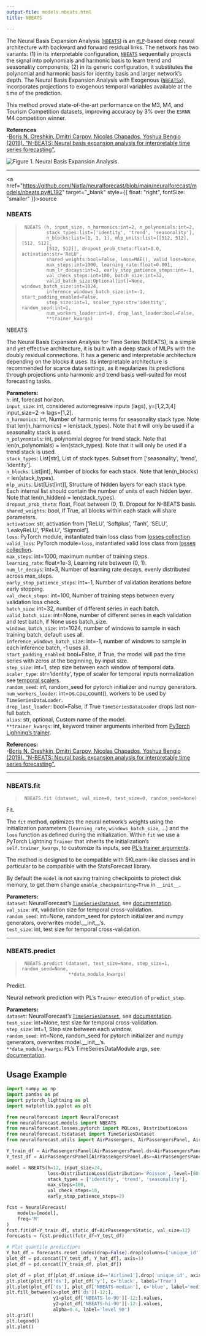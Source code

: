 ```yaml
---
output-file: models.nbeats.html
title: NBEATS

---
```


The Neural Basis Expansion Analysis
([`NBEATS`](https://Nixtla.github.io/neuralforecast/models.nbeats.html#nbeats))
is an
[`MLP`](https://Nixtla.github.io/neuralforecast/models.mlp.html#mlp)-based
deep neural architecture with backward and forward residual links. The
network has two variants: (1) in its interpretable configuration,
[`NBEATS`](https://Nixtla.github.io/neuralforecast/models.nbeats.html#nbeats)
sequentially projects the signal into polynomials and harmonic basis to
learn trend and seasonality components; (2) in its generic
configuration, it substitutes the polynomial and harmonic basis for
identity basis and larger network’s depth. The Neural Basis Expansion
Analysis with Exogenous
([`NBEATSx`](https://Nixtla.github.io/neuralforecast/models.nbeatsx.html#nbeatsx)),
incorporates projections to exogenous temporal variables available at
the time of the prediction.

This method proved state-of-the-art performance on the M3, M4, and
Tourism Competition datasets, improving accuracy by 3% over the `ESRNN`
M4 competition winner.

**References**<br/> -[Boris N. Oreshkin, Dmitri Carpov, Nicolas Chapados,
Yoshua Bengio (2019). “N-BEATS: Neural basis expansion analysis for
interpretable time series
forecasting”.](https://arxiv.org/abs/1905.10437)

![Figure 1. Neural Basis Expansion Analysis.](/imgs_models/nbeats.png)

------------------------------------------------------------------------

<a
href="https://github.com/Nixtla/neuralforecast/blob/main/neuralforecast/models/nbeats.py#L192"
target="_blank" style={{ float: "right", fontSize: "smaller" }}>source</a>

### NBEATS

> ``` text
>  NBEATS (h, input_size, n_harmonics:int=2, n_polynomials:int=2,
>          stack_types:list=['identity', 'trend', 'seasonality'],
>          n_blocks:list=[1, 1, 1], mlp_units:list=[[512, 512], [512, 512],
>          [512, 512]], dropout_prob_theta:float=0.0, activation:str='ReLU',
>          shared_weights:bool=False, loss=MAE(), valid_loss=None,
>          max_steps:int=1000, learning_rate:float=0.001,
>          num_lr_decays:int=3, early_stop_patience_steps:int=-1,
>          val_check_steps:int=100, batch_size:int=32,
>          valid_batch_size:Optional[int]=None, windows_batch_size:int=1024,
>          inference_windows_batch_size:int=-1, start_padding_enabled=False,
>          step_size:int=1, scaler_type:str='identity', random_seed:int=1,
>          num_workers_loader:int=0, drop_last_loader:bool=False,
>          **trainer_kwargs)
> ```

NBEATS

The Neural Basis Expansion Analysis for Time Series (NBEATS), is a
simple and yet effective architecture, it is built with a deep stack of
MLPs with the doubly residual connections. It has a generic and
interpretable architecture depending on the blocks it uses. Its
interpretable architecture is recommended for scarce data settings, as
it regularizes its predictions through projections unto harmonic and
trend basis well-suited for most forecasting tasks.

**Parameters:**<br/> `h`: int, forecast horizon.<br/> `input_size`: int,
considered autorregresive inputs (lags), y=\[1,2,3,4\] input_size=2 -\>
lags=\[1,2\].<br/> `n_harmonics`: int, Number of harmonic terms for
seasonality stack type. Note that len(n_harmonics) = len(stack_types).
Note that it will only be used if a seasonality stack is used.<br/>
`n_polynomials`: int, polynomial degree for trend stack. Note that
len(n_polynomials) = len(stack_types). Note that it will only be used if
a trend stack is used.<br/> `stack_types`: List\[str\], List of stack
types. Subset from \[‘seasonality’, ‘trend’, ‘identity’\].<br/>
`n_blocks`: List\[int\], Number of blocks for each stack. Note that
len(n_blocks) = len(stack_types).<br/> `mlp_units`: List\[List\[int\]\],
Structure of hidden layers for each stack type. Each internal list
should contain the number of units of each hidden layer. Note that
len(n_hidden) = len(stack_types).<br/> `dropout_prob_theta`: float, Float
between (0, 1). Dropout for N-BEATS basis.<br/> `shared_weights`: bool,
If True, all blocks within each stack will share parameters. <br/>
`activation`: str, activation from \[‘ReLU’, ‘Softplus’, ‘Tanh’, ‘SELU’,
‘LeakyReLU’, ‘PReLU’, ‘Sigmoid’\].<br/> `loss`: PyTorch module,
instantiated train loss class from [losses
collection](https://nixtla.github.io/neuralforecast/losses.pytorch.html).<br/>
`valid_loss`: PyTorch module=`loss`, instantiated valid loss class from
[losses
collection](https://nixtla.github.io/neuralforecast/losses.pytorch.html).<br/>
`max_steps`: int=1000, maximum number of training steps.<br/>
`learning_rate`: float=1e-3, Learning rate between (0, 1).<br/>
`num_lr_decays`: int=3, Number of learning rate decays, evenly
distributed across max_steps.<br/> `early_stop_patience_steps`: int=-1,
Number of validation iterations before early stopping.<br/>
`val_check_steps`: int=100, Number of training steps between every
validation loss check.<br/> `batch_size`: int=32, number of different
series in each batch.<br/> `valid_batch_size`: int=None, number of
different series in each validation and test batch, if None uses
batch_size.<br/> `windows_batch_size`: int=1024, number of windows to
sample in each training batch, default uses all.<br/>
`inference_windows_batch_size`: int=-1, number of windows to sample in
each inference batch, -1 uses all.<br/> `start_padding_enabled`:
bool=False, if True, the model will pad the time series with zeros at
the beginning, by input size.<br/> `step_size`: int=1, step size between
each window of temporal data.<br/> `scaler_type`: str=‘identity’, type of
scaler for temporal inputs normalization see [temporal
scalers](https://nixtla.github.io/neuralforecast/common.scalers.html).<br/>
`random_seed`: int, random_seed for pytorch initializer and numpy
generators.<br/> `num_workers_loader`: int=os.cpu_count(), workers to be
used by `TimeSeriesDataLoader`.<br/> `drop_last_loader`: bool=False, if
True `TimeSeriesDataLoader` drops last non-full batch.<br/> `alias`: str,
optional, Custom name of the model.<br/> `**trainer_kwargs`: int, keyword
trainer arguments inherited from [PyTorch Lighning’s
trainer](https://pytorch-lightning.readthedocs.io/en/stable/api/pytorch_lightning.trainer.trainer.trainer.html?highlight=trainer).<br/>

**References:**<br/> -[Boris N. Oreshkin, Dmitri Carpov, Nicolas
Chapados, Yoshua Bengio (2019). “N-BEATS: Neural basis expansion
analysis for interpretable time series
forecasting”.](https://arxiv.org/abs/1905.10437)

------------------------------------------------------------------------

### NBEATS.fit

> ``` text
>  NBEATS.fit (dataset, val_size=0, test_size=0, random_seed=None)
> ```

Fit.

The `fit` method, optimizes the neural network’s weights using the
initialization parameters (`learning_rate`, `windows_batch_size`, …) and
the `loss` function as defined during the initialization. Within `fit`
we use a PyTorch Lightning `Trainer` that inherits the initialization’s
`self.trainer_kwargs`, to customize its inputs, see [PL’s trainer
arguments](https://pytorch-lightning.readthedocs.io/en/stable/api/pytorch_lightning.trainer.trainer.trainer.html?highlight=trainer).

The method is designed to be compatible with SKLearn-like classes and in
particular to be compatible with the StatsForecast library.

By default the `model` is not saving training checkpoints to protect
disk memory, to get them change `enable_checkpointing=True` in
`__init__`.

**Parameters:**<br/> `dataset`: NeuralForecast’s
[`TimeSeriesDataset`](https://Nixtla.github.io/neuralforecast/tsdataset.html#timeseriesdataset),
see
[documentation](https://nixtla.github.io/neuralforecast/tsdataset.html).<br/>
`val_size`: int, validation size for temporal cross-validation.<br/>
`random_seed`: int=None, random_seed for pytorch initializer and numpy
generators, overwrites model.\_\_init\_\_’s.<br/> `test_size`: int, test
size for temporal cross-validation.<br/>

------------------------------------------------------------------------

### NBEATS.predict

> ``` text
>  NBEATS.predict (dataset, test_size=None, step_size=1, random_seed=None,
>                  **data_module_kwargs)
> ```

Predict.

Neural network prediction with PL’s `Trainer` execution of
`predict_step`.

**Parameters:**<br/> `dataset`: NeuralForecast’s
[`TimeSeriesDataset`](https://Nixtla.github.io/neuralforecast/tsdataset.html#timeseriesdataset),
see
[documentation](https://nixtla.github.io/neuralforecast/tsdataset.html).<br/>
`test_size`: int=None, test size for temporal cross-validation.<br/>
`step_size`: int=1, Step size between each window.<br/> `random_seed`:
int=None, random_seed for pytorch initializer and numpy generators,
overwrites model.\_\_init\_\_’s.<br/> `**data_module_kwargs`: PL’s
TimeSeriesDataModule args, see
[documentation](https://pytorch-lightning.readthedocs.io/en/1.6.1/extensions/datamodules.html#using-a-datamodule).

## Usage Example

```python
import numpy as np
import pandas as pd
import pytorch_lightning as pl
import matplotlib.pyplot as plt

from neuralforecast import NeuralForecast
from neuralforecast.models import NBEATS
from neuralforecast.losses.pytorch import MQLoss, DistributionLoss
from neuralforecast.tsdataset import TimeSeriesDataset
from neuralforecast.utils import AirPassengers, AirPassengersPanel, AirPassengersStatic

Y_train_df = AirPassengersPanel[AirPassengersPanel.ds<AirPassengersPanel['ds'].values[-12]] # 132 train
Y_test_df = AirPassengersPanel[AirPassengersPanel.ds>=AirPassengersPanel['ds'].values[-12]].reset_index(drop=True) # 12 test

model = NBEATS(h=12, input_size=24,
               loss=DistributionLoss(distribution='Poisson', level=[80, 90]),
               stack_types = ['identity', 'trend', 'seasonality'],
               max_steps=100,
               val_check_steps=10,
               early_stop_patience_steps=2)

fcst = NeuralForecast(
    models=[model],
    freq='M'
)
fcst.fit(df=Y_train_df, static_df=AirPassengersStatic, val_size=12)
forecasts = fcst.predict(futr_df=Y_test_df)

# Plot quantile predictions
Y_hat_df = forecasts.reset_index(drop=False).drop(columns=['unique_id','ds'])
plot_df = pd.concat([Y_test_df, Y_hat_df], axis=1)
plot_df = pd.concat([Y_train_df, plot_df])

plot_df = plot_df[plot_df.unique_id=='Airline1'].drop('unique_id', axis=1)
plt.plot(plot_df['ds'], plot_df['y'], c='black', label='True')
plt.plot(plot_df['ds'], plot_df['NBEATS-median'], c='blue', label='median')
plt.fill_between(x=plot_df['ds'][-12:], 
                 y1=plot_df['NBEATS-lo-90'][-12:].values, 
                 y2=plot_df['NBEATS-hi-90'][-12:].values,
                 alpha=0.4, label='level 90')
plt.grid()
plt.legend()
plt.plot()
```

